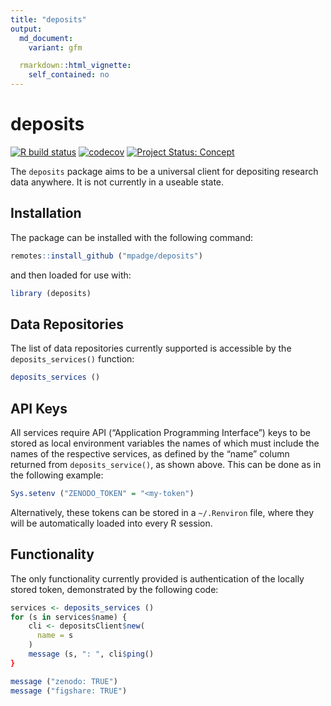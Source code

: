 ```yaml
---
title: "deposits"
output:
  md_document:
    variant: gfm

  rmarkdown::html_vignette:
    self_contained: no
---
```


# deposits

<!-- badges: start -->
[![R build status](https://github.com/mpadge/deposits/workflows/R-CMD-check/badge.svg)](https://github.com/mpadge/deposits/actions?query=workflow%3AR-CMD-check)
[![codecov](https://codecov.io/gh/mpadge/deposits/branch/main/graph/badge.svg)](https://codecov.io/gh/mpadge/deposits)
[![Project Status: Concept](https://www.repostatus.org/badges/latest/concept.svg)](https://www.repostatus.org/#concept)
<!-- badges: end -->


The `deposits` package aims to be a universal client for depositing research
data anywhere. It is not currently in a useable state.

## Installation

The package can be installed with the following command:

```r
remotes::install_github ("mpadge/deposits")
```

and then loaded for use with:

```r
library (deposits)
```

## Data Repositories

The list of data repositories currently supported is accessible by the
`deposits_services()` function:

```r
deposits_services ()
```


## API Keys

All services require API ("Application Programming Interface") keys to be
stored as local environment variables the names of which must include the names
of the respective services, as defined by the "name" column returned from
`deposits_service()`, as shown above. This can be done as in the following example:

```r
Sys.setenv ("ZENODO_TOKEN" = "<my-token")
```

Alternatively, these tokens can be stored in a `~/.Renviron` file, where they
will be automatically loaded into every R session.

## Functionality

The only functionality currently provided is authentication of the locally
stored token, demonstrated by the following code:

```r
services <- deposits_services ()
for (s in services$name) {
    cli <- depositsClient$new(
      name = s
    )
    message (s, ": ", cli$ping()
}
```
```r
message ("zenodo: TRUE")
message ("figshare: TRUE")
```
